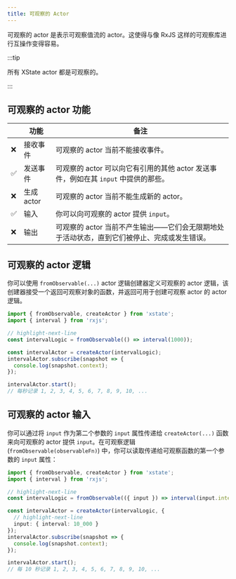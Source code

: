 ```yaml
---
title: 可观察的 Actor
---
```


可观察的 actor 是表示可观察值流的 actor。这使得与像 RxJS 这样的可观察库进行互操作变得容易。

:::tip

所有 XState actor 都是可观察的。

:::

## 可观察的 actor 功能

| | 功能 | 备注 |
| --- | --- | --- |
| ❌ | 接收事件 | 可观察的 actor 当前不能接收事件。 |
| ✅ | 发送事件 | 可观察的 actor 可以向它有引用的其他 actor 发送事件，例如在其 `input` 中提供的那些。 |
| ❌ | 生成 actor | 可观察的 actor 当前不能生成新的 actor。 |
| ✅ | 输入 | 你可以向可观察的 actor 提供 `input`。 |
| ❌ | 输出 | 可观察的 actor 当前不产生输出——它们会无限期地处于活动状态，直到它们被停止、完成或发生错误。 |

## 可观察的 actor 逻辑

你可以使用 `fromObservable(...)` actor 逻辑创建器定义可观察的 actor 逻辑，该创建器接受一个返回可观察对象的函数，并返回可用于创建可观察 actor 的 actor 逻辑。

```ts
import { fromObservable, createActor } from 'xstate';
import { interval } from 'rxjs';

// highlight-next-line
const intervalLogic = fromObservable(() => interval(1000));

const intervalActor = createActor(intervalLogic);
intervalActor.subscribe(snapshot => {
  console.log(snapshot.context);
});

intervalActor.start();
// 每秒记录 1, 2, 3, 4, 5, 6, 7, 8, 9, 10, ...
```

## 可观察的 actor 输入

你可以通过将 `input` 作为第二个参数的 `input` 属性传递给 `createActor(...)` 函数来向可观察的 actor 提供 `input`。在可观察逻辑 (`fromObservable(observableFn)`) 中，你可以读取传递给可观察函数的第一个参数的 `input` 属性：

```ts
import { fromObservable, createActor } from 'xstate';
import { interval } from 'rxjs';

// highlight-next-line
const intervalLogic = fromObservable(({ input }) => interval(input.interval));

const intervalActor = createActor(intervalLogic, {
  // highlight-next-line
  input: { interval: 10_000 }
});
intervalActor.subscribe(snapshot => {
  console.log(snapshot.context);
});

intervalActor.start();
// 每 10 秒记录 1, 2, 3, 4, 5, 6, 7, 8, 9, 10, ...
```
